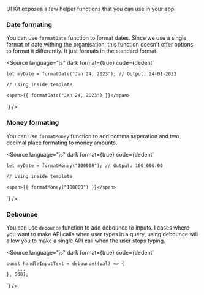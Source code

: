 

<Meta title="Helper Functions" />

UI Kit exposes a few helper functions that you can use in your app.

### Date formating

You can use `formatDate` function to format dates. Since we use a single format of date withing the organisation, this function doesn't offer options to format it differently. It just formats in the standard format.

<Source
	language="js"
	dark
	format={true}
	code={dedent`

    let myDate = formatDate("Jan 24, 2023"); // Output: 24-01-2023

    // Using inside template

    <span>{{ formatDate("Jan 24, 2023") }}</span>

`}
/>

### Money formating

You can use `formatMoney` function to add comma seperation and two decimal place formating to money amounts.

<Source
	language="js"
	dark
	format={true}
	code={dedent`

    let myDate = formatMoney("100000"); // Output: 100,000.00

    // Using inside template

    <span>{{ formatMoney("100000") }}</span>

`}
/>

### Debounce

You can use `debounce` function to add debounce to inputs. I cases where you want to make API calls when user types in a query, using debounce will allow you to make a single API call when the user stops typing.

<Source
	language="js"
	dark
	format={true}
	code={dedent`

    const handleInputText = debounce((val) => {
        ...
    }, 500);

`}
/>
